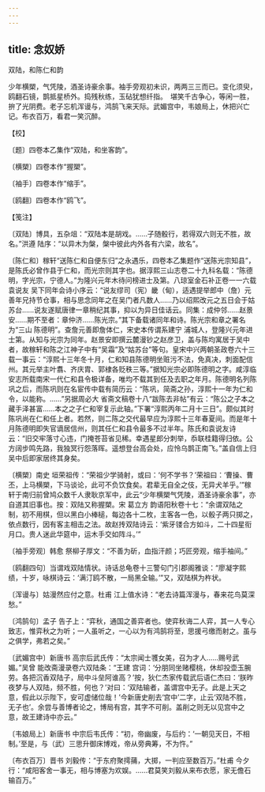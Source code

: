 ```yaml
---
---
---
```

title: 念奴娇
---



双陆，和陈仁和韵





少年横槊，气凭陵，酒圣诗豪余事。袖手旁观初未识，两两三三而已。变化须臾，鸥翻石镜，鹊抵星桥外。捣残秋练，玉砧犹想纤指。　堪笑千古争心，等闲一胜，拚了光阴费。老子忘机浑谩与，鸿鹄飞来天际。武媚宫中，韦娘局上，休把兴亡记。布衣百万，看君一笑沉醉。





【校】


〔题〕四卷本乙集作“双陆，和坐客韵”。

〔横槊〕四卷本作“握槊”。

〔袖手〕四卷本作“缩手”。

〔鸥翻〕四卷本作“鸥飞”。





【笺注】


〔双陆〕博具，五杂俎：“双陆本是胡戏。……子随骰行，若得双六则无不胜，故名。”洪遵 陆序：“以异木为槃，槃中彼此内外各有六梁，故名”。

〔陈仁和〕稼轩“送陈仁和自便东归”之永遇乐，四卷本乙集题作“送陈光宗知县”，是陈氏必曾作县于仁和，而光宗则其字也。据淳熙三山志卷二十九科名载：“陈德明，字光宗，宁德人。”为隆兴元年木待问榜进士及第。八琼室金石补正卷一一六载袁说友 吴下同年会诗小序云：“说友缪司（宪）畿（甸），适遇提举郎中（詹）元善年兄持节仓事，相与思念同年之在吴门者凡数人……乃以绍熙改元之五日会于姑苏台……说友遂赋唐律一章稍纪其事，抑以为异日佳话云。同集：成仲邻……赵景安……期不至者：章仲济……陈光宗。”其下备载诸同年和诗。陈光宗和章之署名为“三山 陈德明”。查詹元善即詹体仁，宋史本传谓系建宁 浦城人，登隆兴元年进士第。从知与光宗为同年。赵景安即撰云麓漫钞之赵彦卫，盖与陈均寓居于吴中者，故稼轩和陈之江神子中有“吴霜”及“姑苏台”等句。皇宋中兴两朝圣政卷六十三载一事云：“淳熙十三年冬十月，仁和知县陈德明坐赃污不法，免真决，刺面配信州。其元举主叶翥、齐庆胄、郭棣各贬秩三等。”据知光宗必即陈德明之字。咸淳临安志所载南宋一代仁和县令极详备，唯均不载其到任及去职之年月。陈德明名列陈巩之后，而陈巩则在名宦传中载有简历云：“陈巩，简斋之孙，淳熙十一年为仁和令，以能称。……”另据周必大 省斋文稿卷十八“跋陈去非帖”有云：“陈公之子本之藏手泽甚富……本之之子仁和宰复示此轴。”下署“淳熙丙年二月十三日”。颇似其时陈巩尚在仁和任上者。若然，则二陈之交代最早应为淳熙十三年春夏间。而是年十月陈德明即失官谪居信州，则其任仁和县令最多不过半年。陈氏和袁说友诗云：“旧交牢落寸心违，门掩苍苔省见稀。幸遇星郎分刺举，忝联桂籍得归依。公方阔步鸣先路，我独冥行怨落晖。遥想登台高会处，应怜乌鹊正南飞。”盖自信上归吴中后即家居终其身矣。

〔横槊〕南史 垣荣祖传：“荣祖少学骑射，或曰：‘何不学书？’荣祖曰：‘曹操、曹丕，上马横槊，下马谈论，此可不负饮食矣。君辈无自全之伎，无异犬羊乎。’”稼轩于南归前曾鸠众数千人隶耿京军中，此云“少年横槊气凭陵，酒圣诗豪余事”，亦自道其旧事也。按：双陆又称握槊。宋 葛立方 韵语阳秋卷十七：“余谓双陆之制，初不用棋，但以黑白小棒槌，每边各十二枚，主客各一色，以骰子两只掷之，依点数行，因有客主相击之法。故赵抟双陆诗云：‘紫牙镂合方如斗，二十四星衔月口。贵人迷此华筵中，运木手交如阵斗。’”

〔袖手旁观〕韩愈 祭柳子厚文：“不善为斫，血指汗颜；巧匠旁观，缩手袖间。”

〔鸥翻四句〕当谓戏双陆情状。诗话总龟卷十三警句门引郡阁雅谈：“廖凝字熙绩，十岁，咏棋诗云：‘满汀鸥不散，一局黑全输。’”又，双陆棋为杵状。

〔浑谩与〕姑漫然应付之意。杜甫 江上值水诗：“老去诗篇浑漫与，春来花鸟莫深愁。”

〔鸿鹄句〕孟子 告子上：“弈秋，通国之善弈者也。使弈秋诲二人弈，其一人专心致志，惟弈秋之为听；一人虽听之，一心以为有鸿鹄将至，思援弓缴而射之。虽与之俱学，弗若之矣。”

〔武媚宫中〕新唐书 高宗后武氏传：“太宗闻士彟女美，召为才人……赐号武媚。”吴曾 能改斋漫录卷六双陆条：“王建 宫词：‘分朋同坐赌樱桃，休却投壶玉腕劳。各把沉香双陆子，局中斗垒阿谁高？’按，狄仁杰家传载武后语仁杰曰：‘朕昨夜梦与人双陆，频不胜，何也？’对曰：‘双陆输者，盖谓宫中无子。此是上天之意，假此以示陛下，安可虚储位哉！’今新唐史削去‘宫中’二字，止云‘双陆不胜，无子也’。余尝与善博者论之，博局有宫，其字不可削。盖削之则无以见宫中之意，故王建诗中亦云。”

〔韦娘局上〕新唐书 中宗后韦氏传：“初，帝幽废，与后约：‘一朝见天日，不相制。’至是，与（武）三思升御床博戏，帝从旁典筹，不为忤。”

〔布衣百万〕晋书 刘毅传：“于东府聚摴蒱，大掷，一判应至数百万。”杜甫 今夕行：“咸阳客舍一事无，相与博塞为欢娱。……君莫笑刘毅从来布衣愿，家无儋石输百万。”